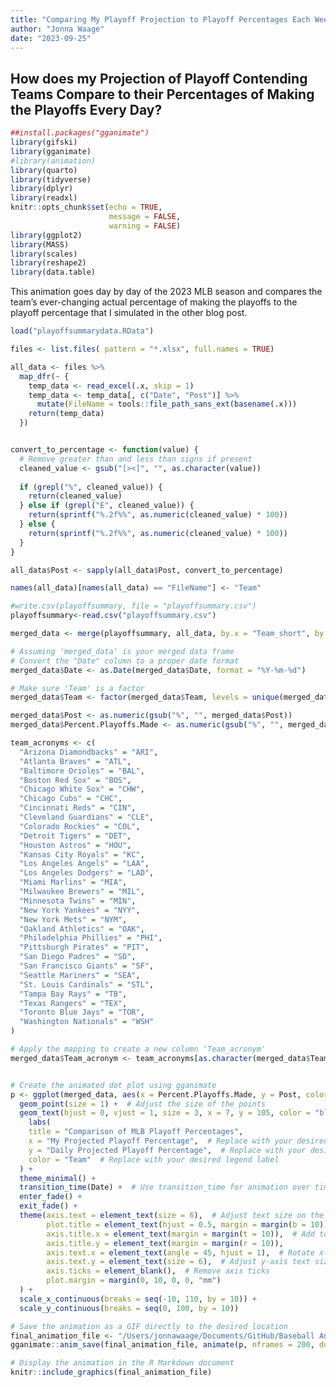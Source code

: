 ```yaml
---
title: "Comparing My Playoff Projection to Playoff Percentages Each Week"
author: "Jonna Waage"
date: "2023-09-25"
---
```


## How does my Projection of Playoff Contending Teams Compare to their Percentages of Making the Playoffs Every Day?

```r
##install.packages("gganimate")
library(gifski)
library(gganimate)
#library(animation)
library(quarto)
library(tidyverse)
library(dplyr)
library(readxl)
knitr::opts_chunk$set(echo = TRUE,
                      message = FALSE,
                      warning = FALSE)
library(ggplot2)
library(MASS)
library(scales)
library(reshape2)
library(data.table)
```

This animation goes day by day of the 2023 MLB season and compares the team's ever-changing actual percentage of making the playoffs to the playoff percentage that I simulated in the other blog post.

```r
load("playoffsummarydata.RData")

files <- list.files( pattern = "*.xlsx", full.names = TRUE)

all_data <- files %>%
  map_dfr(~ {
    temp_data <- read_excel(.x, skip = 1)
    temp_data <- temp_data[, c("Date", "Post")] %>%
      mutate(FileName = tools::file_path_sans_ext(basename(.x)))
    return(temp_data)
  })


convert_to_percentage <- function(value) {
  # Remove greater than and less than signs if present
  cleaned_value <- gsub("[><]", "", as.character(value))
  
  if (grepl("%", cleaned_value)) {
    return(cleaned_value)
  } else if (grepl("E", cleaned_value)) {
    return(sprintf("%.2f%%", as.numeric(cleaned_value) * 100))
  } else {
    return(sprintf("%.2f%%", as.numeric(cleaned_value) * 100))
  }
}

all_data$Post <- sapply(all_data$Post, convert_to_percentage)

names(all_data)[names(all_data) == "FileName"] <- "Team"

#write.csv(playoffsummary, file = "playoffsummary.csv")
playoffsummary<-read.csv("playoffsummary.csv")

merged_data <- merge(playoffsummary, all_data, by.x = "Team_short", by.y = "Team")

# Assuming 'merged_data' is your merged data frame
# Convert the "Date" column to a proper date format
merged_data$Date <- as.Date(merged_data$Date, format = "%Y-%m-%d")

# Make sure 'Team' is a factor
merged_data$Team <- factor(merged_data$Team, levels = unique(merged_data$Team))

merged_data$Post <- as.numeric(gsub("%", "", merged_data$Post))
merged_data$Percent.Playoffs.Made <- as.numeric(gsub("%", "", merged_data$Percent.Playoffs.Made))

team_acronyms <- c(
  "Arizona Diamondbacks" = "ARI",
  "Atlanta Braves" = "ATL",
  "Baltimore Orioles" = "BAL",
  "Boston Red Sox" = "BOS",
  "Chicago White Sox" = "CHW",
  "Chicago Cubs" = "CHC",
  "Cincinnati Reds" = "CIN",
  "Cleveland Guardians" = "CLE",
  "Colorado Rockies" = "COL",
  "Detroit Tigers" = "DET",
  "Houston Astros" = "HOU",
  "Kansas City Royals" = "KC",
  "Los Angeles Angels" = "LAA",
  "Los Angeles Dodgers" = "LAD",
  "Miami Marlins" = "MIA",
  "Milwaukee Brewers" = "MIL",
  "Minnesota Twins" = "MIN",
  "New York Yankees" = "NYY",
  "New York Mets" = "NYM",
  "Oakland Athletics" = "OAK",
  "Philadelphia Phillies" = "PHI",
  "Pittsburgh Pirates" = "PIT",
  "San Diego Padres" = "SD",
  "San Francisco Giants" = "SF",
  "Seattle Mariners" = "SEA",
  "St. Louis Cardinals" = "STL",
  "Tampa Bay Rays" = "TB",
  "Texas Rangers" = "TEX",
  "Toronto Blue Jays" = "TOR",
  "Washington Nationals" = "WSH"
)

# Apply the mapping to create a new column 'Team_acronym'
merged_data$Team_acronym <- team_acronyms[as.character(merged_data$Team)]


# Create the animated dot plot using gganimate
p <- ggplot(merged_data, aes(x = Percent.Playoffs.Made, y = Post, color = Team_acronym, label = as.character(Date))) +
  geom_point(size = 1) +  # Adjust the size of the points
  geom_text(hjust = 0, vjust = 1, size = 3, x = 7, y = 105, color = "black") +
    labs(
    title = "Comparison of MLB Playoff Percentages",
    x = "My Projected Playoff Percentage",  # Replace with your desired x-axis label
    y = "Daily Projected Playoff Percentage",  # Replace with your desired y-axis label
    color = "Team"  # Replace with your desired legend label
  ) +
  theme_minimal() +
  transition_time(Date) +  # Use transition_time for animation over time
  enter_fade() +
  exit_fade() +
  theme(axis.text = element_text(size = 6),  # Adjust text size on the axes
        plot.title = element_text(hjust = 0.5, margin = margin(b = 10)),  # Center the title
        axis.title.x = element_text(margin = margin(t = 10)),  # Add top margin to x-axis title
        axis.title.y = element_text(margin = margin(r = 10)),
        axis.text.x = element_text(angle = 45, hjust = 1),  # Rotate x-axis labels
        axis.text.y = element_text(size = 6),  # Adjust y-axis text size
        axis.ticks = element_blank(),  # Remove axis ticks
        plot.margin = margin(0, 10, 0, 0, "mm")
  ) +
  scale_x_continuous(breaks = seq(-10, 110, by = 10)) +
  scale_y_continuous(breaks = seq(0, 100, by = 10)) 

# Save the animation as a GIF directly to the desired location
final_animation_file <- "/Users/jonnawaage/Documents/GitHub/Baseball Analysis/docs/posts/Playoff Analysis/mlb_playoff_animation.gif"
gganimate::anim_save(final_animation_file, animate(p, nframes = 200, duration = 25, end_pause = 15), renderer = gifski_renderer)

# Display the animation in the R Markdown document
knitr::include_graphics(final_animation_file)

```
